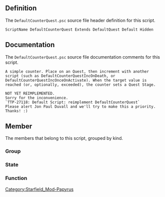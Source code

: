 {{Script_Object_Summary
| title = DefaultCounterQuest
| name = [[SFM:Script-DefaultCounterQuest|DefaultCounterQuest]]
| extends = [[SFM:Script-DefaultQuest|DefaultQuest]] → [[SFM:Script-Quest|Quest]] → [[SFM:Script-Form|Form]] → [[SFM:Script-ScriptObject|ScriptObject]]
| flags = Default, Hidden
}}


== Definition ==
The <code>DefaultCounterQuest.psc</code> source file header definition for this script.

<source lang="papyrus">
ScriptName DefaultCounterQuest Extends DefaultQuest Default Hidden
</source>


== Documentation ==
The <code>DefaultCounterQuest.psc</code> source file documentation comments for this script.

<source>
A simple counter. Place on an Quest, then increment with another script (such as DefaultCounterQuestIncOnDeath, or DefaultCounterQuestIncOnceOnActivate). When the target value is reached (or, optionally, exceeded), the counter sets a Quest Stage.

NOT YET REIMPLEMENTED.
Sorry for the inconvenience.
`TTP-27118: Default Script: reimplement DefaultCounterQuest`
Please alert Jon Paul Duvall and we'll try to make this a priority.
Thanks! :)
</source>


== Member ==
The members that belong to this script, grouped by kind.

=== Group ===
{{Script_Object_Member_Summary
| title = Optional_Properties
| script = [[SFM:Script-DefaultCounterQuest|DefaultCounterQuest]]
| name = [[SFM:Script-DefaultCounterQuest/Optional_Properties|Optional_Properties]]
| kind = Group
}}

=== State ===
{{Script_Object_Member_Summary
| title = AllowCounting
| script = [[SFM:Script-DefaultCounterQuest|DefaultCounterQuest]]
| name = [[SFM:Script-DefaultCounterQuest/AllowCounting|AllowCounting]]
| kind = State
}}

{{Script_Object_Member_Summary
| title = StopCounting
| script = [[SFM:Script-DefaultCounterQuest|DefaultCounterQuest]]
| name = [[SFM:Script-DefaultCounterQuest/StopCounting|StopCounting]]
| kind = State
}}

=== Function ===
{{Script_Object_Member_Summary
| title = Increment
| script = [[SFM:Script-DefaultCounterQuest|DefaultCounterQuest]]
| name = [[SFM:Script-DefaultCounterQuest/Increment|Increment]]
| kind = Function
}}

{{Script_Object_Member_Summary
| title = Decrement
| script = [[SFM:Script-DefaultCounterQuest|DefaultCounterQuest]]
| name = [[SFM:Script-DefaultCounterQuest/Decrement|Decrement]]
| kind = Function
}}


[[Category:Starfield_Mod-Papyrus]]
